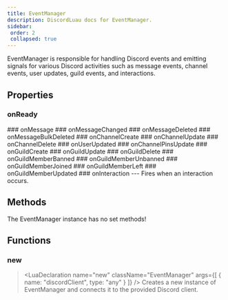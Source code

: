 ```yaml
---
title: EventManager
description: DiscordLuau docs for EventManager.
sidebar:
 order: 2
 collapsed: true
---
```

[//]: # (This file was automatically @generated from moonwave comments using a script. Please do not exit by hand.)
[//]: # (To actually edit documentation, make changes to the main DiscordLuau repo.)

[//]: # (----- DOCUMENT IMPORTS ----- )


[//]: # (----- DOCUMENT DESCRIPTION ----- )

EventManager is responsible for handling Discord events and emitting signals 
for various Discord activities such as message events, channel events, user updates, 
guild events, and interactions.

[//]: # (----- DOCUMENT PROPERTIES ----- )

## Properties

### onReady

<LuaProperty name="EventManager.onReady" type="Vendor.Signal<>" />
### onMessage

<LuaProperty name="EventManager.onMessage" type="Vendor.Signal<Objects.DiscordMessage>" />
### onMessageChanged

<LuaProperty name="EventManager.onMessageChanged" type="Vendor.Signal<Objects.DiscordMessage>" />
### onMessageDeleted

<LuaProperty name="EventManager.onMessageDeleted" type="Vendor.Signal<Objects.DiscordMessage>" />
### onMessageBulkDeleted

<LuaProperty name="EventManager.onMessageBulkDeleted" type="Vendor.Signal<{ channelId: string, guildId: string, ids: { string } }>" />
### onChannelCreate

<LuaProperty name="EventManager.onChannelCreate" type="Vendor.Signal<Objects.DiscordChannel>" />
### onChannelUpdate

<LuaProperty name="EventManager.onChannelUpdate" type="Vendor.Signal<Objects.DiscordChannel>" />
### onChannelDelete

<LuaProperty name="EventManager.onChannelDelete" type="Vendor.Signal<Objects.DiscordChannel>" />
### onUserUpdated

<LuaProperty name="EventManager.onUserUpdated" type="Vendor.Signal<Objects.DiscordUser>" />
### onChannelPinsUpdate

<LuaProperty name="EventManager.onChannelPinsUpdate" type="Vendor.Signal<{ guildId: string, channelId: string, lastPinTimestamp: string }>" />
### onGuildCreate

<LuaProperty name="EventManager.onGuildCreate" type="Vendor.Signal<Objects.DiscordGuild>" />
### onGuildUpdate

<LuaProperty name="EventManager.onGuildUpdate" type="Vendor.Signal<Objects.DiscordGuild>" />
### onGuildDelete

<LuaProperty name="EventManager.onGuildDelete" type="Vendor.Signal<Objects.DiscordGuild>" />
### onGuildMemberBanned

<LuaProperty name="EventManager.onGuildMemberBanned" type="Vendor.Signal<{ guildId: string, user: Objects.DiscordUser }>" />
### onGuildMemberUnbanned

<LuaProperty name="EventManager.onGuildMemberUnbanned" type="Vendor.Signal<{ guildId: string, user: Objects.DiscordUser }>" />
### onGuildMemberJoined

<LuaProperty name="EventManager.onGuildMemberJoined" type="Vendor.Signal<Objects.DiscordGuildMember & { guildId: string }>" />
### onGuildMemberLeft

<LuaProperty name="EventManager.onGuildMemberLeft" type="Vendor.Signal<{ guildId: string, user: Objects.DiscordUser }>" />
### onGuildMemberUpdated

<LuaProperty name="EventManager.onGuildMemberUpdated" type="Vendor.Signal<{ ... }>" />
### onInteraction

<LuaProperty name="EventManager.onInteraction" type="Vendor.Signal<Objects.DiscordInteraction>" />
---
Fires when an interaction occurs.

[//]: # (----- DOCUMENT METHODS ----- )

## Methods

The EventManager instance has no set methods!

[//]: # (----- DOCUMENT FUNCTIONS ----- )

## Functions

### new

> <LuaDeclaration name="new" className="EventManager" args={[ { name: "discordClient", type: "any" } ]} />
Creates a new instance of EventManager and connects it to the provided Discord client.

